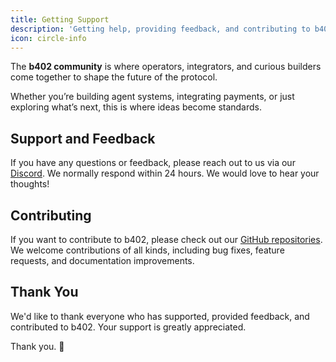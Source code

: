 ```yaml
---
title: Getting Support
description: 'Getting help, providing feedback, and contributing to b402'
icon: circle-info
---
```


The **b402 community** is where operators, integrators, and curious builders come together to shape the future of the protocol.  

Whether you’re building agent systems, integrating payments, or just exploring what’s next, this is where ideas become standards.

## Support and Feedback

If you have any questions or feedback, please reach out to us via our [Discord](https://discord.gg/JpCB9SbK). We normally respond within 24 hours. We would love to hear your thoughts!

## Contributing

If you want to contribute to b402, please check out our [GitHub repositories](https://github.com/b402-ai). We welcome contributions of all kinds, including bug fixes, feature requests, and documentation improvements.

## Thank You

We'd like to thank everyone who has supported, provided feedback, and contributed to b402. Your support is greatly appreciated.

Thank you. 🙏
